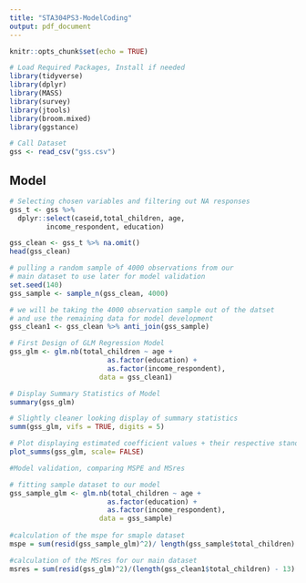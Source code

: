 ```yaml
---
title: "STA304PS3-ModelCoding"
output: pdf_document
---
```


```r
knitr::opts_chunk$set(echo = TRUE)
```

```r
# Load Required Packages, Install if needed
library(tidyverse)
library(dplyr)
library(MASS)
library(survey)
library(jtools)
library(broom.mixed)
library(ggstance)
```

```r
# Call Dataset
gss <- read_csv("gss.csv")
```


## Model

```r
# Selecting chosen variables and filtering out NA responses
gss_t <- gss %>%
  dplyr::select(caseid,total_children, age,
         income_respondent, education)

gss_clean <- gss_t %>% na.omit()
head(gss_clean)

# pulling a random sample of 4000 observations from our 
# main dataset to use later for model validation
set.seed(140)
gss_sample <- sample_n(gss_clean, 4000)

# we will be taking the 4000 observation sample out of the datset
# and use the remaining data for model development 
gss_clean1 <- gss_clean %>% anti_join(gss_sample)
```

```r
# First Design of GLM Regression Model
gss_glm <- glm.nb(total_children ~ age + 
                        as.factor(education) + 
                        as.factor(income_respondent), 
                      data = gss_clean1)
```

```r
# Display Summary Statistics of Model
summary(gss_glm)
```

```r
# Slightly cleaner looking display of summary statistics
summ(gss_glm, vifs = TRUE, digits = 5)
```

```r
# Plot displaying estimated coefficient values + their respective standard deviation
plot_summs(gss_glm, scale= FALSE)
```

```r
#Model validation, comparing MSPE and MSres

# fitting sample dataset to our model
gss_sample_glm <- glm.nb(total_children ~ age + 
                        as.factor(education) + 
                        as.factor(income_respondent),  
                      data = gss_sample)
                      
#calculation of the mspe for smaple dataset
mspe = sum(resid(gss_sample_glm)^2)/ length(gss_sample$total_children)

#calculation of the MSres for our main dataset
msres = sum(resid(gss_glm)^2)/(length(gss_clean1$total_children) - 13) 
```
